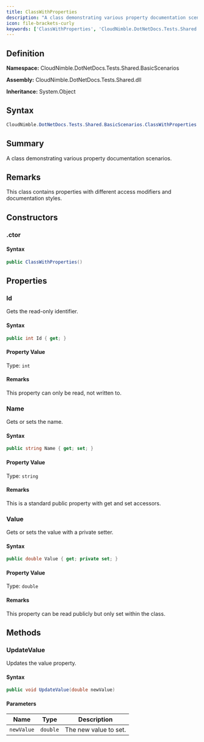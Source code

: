 ```yaml
---
title: ClassWithProperties
description: "A class demonstrating various property documentation scenarios."
icon: file-brackets-curly
keywords: ['ClassWithProperties', 'CloudNimble.DotNetDocs.Tests.Shared.BasicScenarios.ClassWithProperties', 'CloudNimble.DotNetDocs.Tests.Shared.BasicScenarios', 'class', 'System.Object']
---
```


## Definition

**Namespace:** CloudNimble.DotNetDocs.Tests.Shared.BasicScenarios

**Assembly:** CloudNimble.DotNetDocs.Tests.Shared.dll

**Inheritance:** System.Object

## Syntax

```csharp
CloudNimble.DotNetDocs.Tests.Shared.BasicScenarios.ClassWithProperties
```

## Summary

A class demonstrating various property documentation scenarios.

## Remarks

This class contains properties with different access modifiers and documentation styles.

## Constructors

### .ctor

#### Syntax

```csharp
public ClassWithProperties()
```

## Properties

### Id

Gets the read-only identifier.

#### Syntax

```csharp
public int Id { get; }
```

#### Property Value

Type: `int`

#### Remarks

This property can only be read, not written to.

### Name

Gets or sets the name.

#### Syntax

```csharp
public string Name { get; set; }
```

#### Property Value

Type: `string`

#### Remarks

This is a standard public property with get and set accessors.

### Value

Gets or sets the value with a private setter.

#### Syntax

```csharp
public double Value { get; private set; }
```

#### Property Value

Type: `double`

#### Remarks

This property can be read publicly but only set within the class.

## Methods

### UpdateValue

Updates the value property.

#### Syntax

```csharp
public void UpdateValue(double newValue)
```

#### Parameters

| Name | Type | Description |
|------|------|-------------|
| `newValue` | `double` | The new value to set. |


